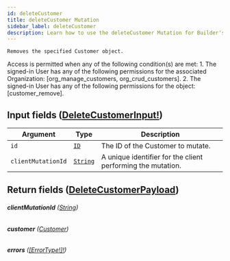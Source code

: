 ```yaml
---
id: deleteCustomer
title: deleteCustomer Mutation
sidebar_label: deleteCustomer
description: Learn how to use the deleteCustomer Mutation for Builder's API.
---
```


    Removes the specified Customer object.

Access is permitted when any of the following condition(s) are met: 1. The signed-in User has any of the following permissions for the associated Organization: [org_manage_customers, org_crud_customers]. 2. The signed-in User has any of the following permissions for the object: [customer_remove].

## Input fields ([DeleteCustomerInput!](/composer/builder/api/schema/input_object/DeleteCustomerInput.mdx))

| Argument           | Type                                     | Description                                                 |
| ------------------ | ---------------------------------------- | ----------------------------------------------------------- |
| `id`               | [`ID`](/composer/builder/api/schema/scalar/ID.mdx)         | The ID of the Customer to mutate.                           |
| `clientMutationId` | [`String`](/composer/builder/api/schema/scalar/String.mdx) | A unique identifier for the client performing the mutation. |

## Return fields ([DeleteCustomerPayload](/composer/builder/api/schema/object/DeleteCustomerPayload.mdx))

###### <b>clientMutationId</b> ([String](/composer/builder/api/schema/scalar/String.mdx))

###### <b>customer</b> ([Customer](/composer/builder/api/schema/object/Customer.mdx))

###### <b>errors</b> ([[ErrorType!]!](/composer/builder/api/schema/object/ErrorType.mdx))
